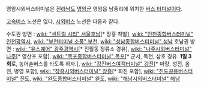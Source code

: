 영암시외버스터미널은 [[전라남도]] [[영암군]] 영암읍 남풍리에 위치한 [[버스 터미널]]이다. 

[[고속버스]] 노선은 없다, [[시외버스]] 노선은 다음과 같다.
 
수도권 방면 : [[wiki: "센트럴 시티" 서울호남]][* 장흥 착발], [[wiki: "인천종합버스터미널" 인천광역시]], [[wiki: "부천터미널 소풍" 부천]], [[wiki: "성남종합버스터미널" 성남]] 
호남권 방면 : [[wiki: "유스퀘어" 광주광역시]][* 진월동 정류소 경유], [[wiki: "나주시외버스터미널" 나주]][* 영산포 포함], [[wiki: "목포종합버스터미널" 목포]][* 군서, 독천, 삼호 경유. '''1일 3회'''로, 농어촌버스를 타도록 하자.], [[wiki: "강진버스여객터미널" 강진]][* 마량, 성전, 옴천, 병영 포함], [[wiki: "장흥시외버스터미널" 장흥]][* 회진 포함], [[wiki: "진도공용버스터미널" 진도]], [[wiki: "완도종합버스터미널" 완도]], [[wiki: "해남시외버스터미널" 해남]] 
